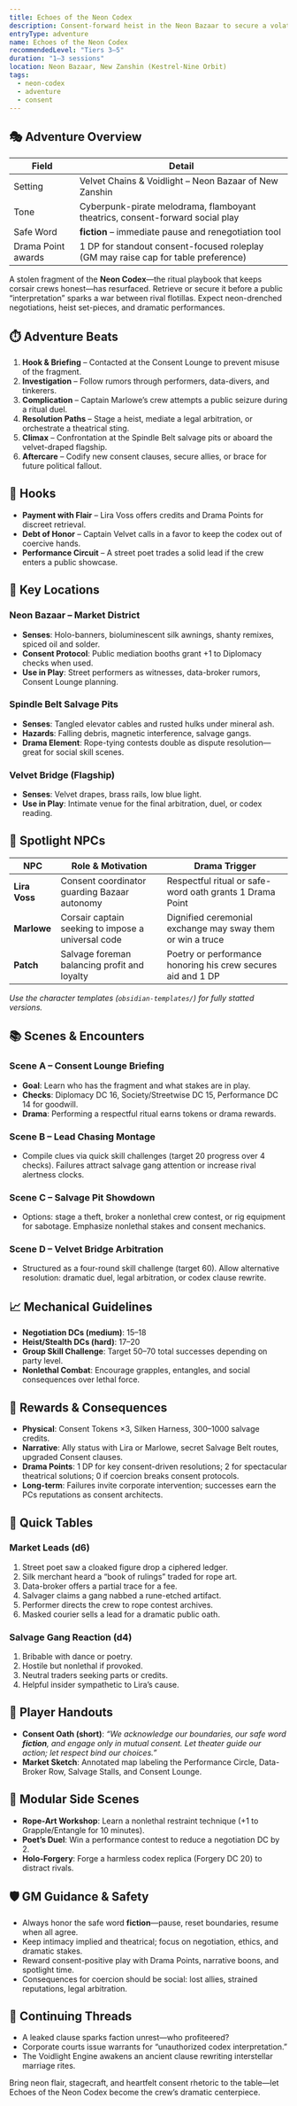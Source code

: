 ```yaml
---
title: Echoes of the Neon Codex
description: Consent-forward heist in the Neon Bazaar to secure a volatile codex fragment.
entryType: adventure
name: Echoes of the Neon Codex
recommendedLevel: "Tiers 3–5"
duration: "1–3 sessions"
location: Neon Bazaar, New Zanshin (Kestrel-Nine Orbit)
tags:
  - neon-codex
  - adventure
  - consent
---
```


## 🎭 Adventure Overview

| Field              | Detail                                                                             |
|--------------------|-------------------------------------------------------------------------------------|
| Setting            | Velvet Chains & Voidlight – Neon Bazaar of New Zanshin                              |
| Tone               | Cyberpunk-pirate melodrama, flamboyant theatrics, consent-forward social play       |
| Safe Word          | **fiction** – immediate pause and renegotiation tool                                |
| Drama Point awards | 1 DP for standout consent-focused roleplay (GM may raise cap for table preference)  |

A stolen fragment of the **Neon Codex**—the ritual playbook that keeps corsair crews honest—has resurfaced. Retrieve or secure it before a public “interpretation” sparks a war between rival flotillas. Expect neon-drenched negotiations, heist set-pieces, and dramatic performances.

## ⏱️ Adventure Beats

1. **Hook & Briefing** – Contacted at the Consent Lounge to prevent misuse of the fragment.
2. **Investigation** – Follow rumors through performers, data-divers, and tinkerers.
3. **Complication** – Captain Marlowe’s crew attempts a public seizure during a ritual duel.
4. **Resolution Paths** – Stage a heist, mediate a legal arbitration, or orchestrate a theatrical sting.
5. **Climax** – Confrontation at the Spindle Belt salvage pits or aboard the velvet-draped flagship.
6. **Aftercare** – Codify new consent clauses, secure allies, or brace for future political fallout.

## 🎯 Hooks

- **Payment with Flair** – Lira Voss offers credits and Drama Points for discreet retrieval.
- **Debt of Honor** – Captain Velvet calls in a favor to keep the codex out of coercive hands.
- **Performance Circuit** – A street poet trades a solid lead if the crew enters a public showcase.

## 🧭 Key Locations

### Neon Bazaar – Market District
- **Senses**: Holo-banners, bioluminescent silk awnings, shanty remixes, spiced oil and solder.
- **Consent Protocol**: Public mediation booths grant +1 to Diplomacy checks when used.
- **Use in Play**: Street performers as witnesses, data-broker rumors, Consent Lounge planning.

### Spindle Belt Salvage Pits
- **Senses**: Tangled elevator cables and rusted hulks under mineral ash.
- **Hazards**: Falling debris, magnetic interference, salvage gangs.
- **Drama Element**: Rope-tying contests double as dispute resolution—great for social skill scenes.

### Velvet Bridge (Flagship)
- **Senses**: Velvet drapes, brass rails, low blue light.
- **Use in Play**: Intimate venue for the final arbitration, duel, or codex reading.

## 👤 Spotlight NPCs

| NPC            | Role & Motivation                                                                   | Drama Trigger                                                   |
|----------------|--------------------------------------------------------------------------------------|-----------------------------------------------------------------|
| **Lira Voss**  | Consent coordinator guarding Bazaar autonomy                                         | Respectful ritual or safe-word oath grants 1 Drama Point        |
| **Marlowe**    | Corsair captain seeking to impose a universal code                                  | Dignified ceremonial exchange may sway them or win a truce      |
| **Patch**      | Salvage foreman balancing profit and loyalty                                        | Poetry or performance honoring his crew secures aid and 1 DP    |

_Use the character templates (`obsidian-templates/`) for fully statted versions._

## 📚 Scenes & Encounters

### Scene A – Consent Lounge Briefing
- **Goal**: Learn who has the fragment and what stakes are in play.
- **Checks**: Diplomacy DC 16, Society/Streetwise DC 15, Performance DC 14 for goodwill.
- **Drama**: Performing a respectful ritual earns tokens or drama rewards.

### Scene B – Lead Chasing Montage
- Compile clues via quick skill challenges (target 20 progress over 4 checks). Failures attract salvage gang attention or increase rival alertness clocks.

### Scene C – Salvage Pit Showdown
- Options: stage a theft, broker a nonlethal crew contest, or rig equipment for sabotage. Emphasize nonlethal stakes and consent mechanics.

### Scene D – Velvet Bridge Arbitration
- Structured as a four-round skill challenge (target 60). Allow alternative resolution: dramatic duel, legal arbitration, or codex clause rewrite.

## 📈 Mechanical Guidelines

- **Negotiation DCs (medium)**: 15–18
- **Heist/Stealth DCs (hard)**: 17–20
- **Group Skill Challenge**: Target 50–70 total successes depending on party level.
- **Nonlethal Combat**: Encourage grapples, entangles, and social consequences over lethal force.

## 🎁 Rewards & Consequences

- **Physical**: Consent Tokens ×3, Silken Harness, 300–1000 salvage credits.
- **Narrative**: Ally status with Lira or Marlowe, secret Salvage Belt routes, upgraded Consent clauses.
- **Drama Points**: 1 DP for key consent-driven resolutions; 2 for spectacular theatrical solutions; 0 if coercion breaks consent protocols.
- **Long-term**: Failures invite corporate intervention; successes earn the PCs reputations as consent architects.

## 🎲 Quick Tables

### Market Leads (d6)
1. Street poet saw a cloaked figure drop a ciphered ledger.
2. Silk merchant heard a “book of rulings” traded for rope art.
3. Data-broker offers a partial trace for a fee.
4. Salvager claims a gang nabbed a rune-etched artifact.
5. Performer directs the crew to rope contest archives.
6. Masked courier sells a lead for a dramatic public oath.

### Salvage Gang Reaction (d4)
1. Bribable with dance or poetry.
2. Hostile but nonlethal if provoked.
3. Neutral traders seeking parts or credits.
4. Helpful insider sympathetic to Lira’s cause.

## 🧾 Player Handouts

- **Consent Oath (short)**: _“We acknowledge our boundaries, our safe word **fiction**, and engage only in mutual consent. Let theater guide our action; let respect bind our choices.”_
- **Market Sketch**: Annotated map labeling the Performance Circle, Data-Broker Row, Salvage Stalls, and Consent Lounge.

## 🌱 Modular Side Scenes

- **Rope-Art Workshop**: Learn a nonlethal restraint technique (+1 to Grapple/Entangle for 10 minutes).
- **Poet’s Duel**: Win a performance contest to reduce a negotiation DC by 2.
- **Holo-Forgery**: Forge a harmless codex replica (Forgery DC 20) to distract rivals.

## 🛡️ GM Guidance & Safety

- Always honor the safe word **fiction**—pause, reset boundaries, resume when all agree.
- Keep intimacy implied and theatrical; focus on negotiation, ethics, and dramatic stakes.
- Reward consent-positive play with Drama Points, narrative boons, and spotlight time.
- Consequences for coercion should be social: lost allies, strained reputations, legal arbitration.

## 🔮 Continuing Threads

- A leaked clause sparks faction unrest—who profiteered?
- Corporate courts issue warrants for “unauthorized codex interpretation.”
- The Voidlight Engine awakens an ancient clause rewriting interstellar marriage rites.

Bring neon flair, stagecraft, and heartfelt consent rhetoric to the table—let Echoes of the Neon Codex become the crew’s dramatic centerpiece.
